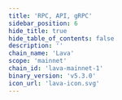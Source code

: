 ```yaml
---
title: 'RPC, API, gRPC'
sidebar_position: 6
hide_title: true
hide_table_of_contents: false
description: ''
chain_name: 'Lava'
scope: 'mainnet'
chain_id: 'lava-mainnet-1'
binary_version: 'v5.3.0'
icon_url: 'lava-icon.svg'
---
```



<PageTitle
  iconUrl="img/lava-icon.svg"
  title="Lava NODERS Public Endpoints"
  chainId="lava-mainnet-1"
  version="v5.3.0"
/>

<Endpoints
  api="https://lava-api.noders.services"
  rpc="https://lava-rpc.noders.services"
  grpc="lava-grpc.noders.services:443"
  jsonRpc=""
/>